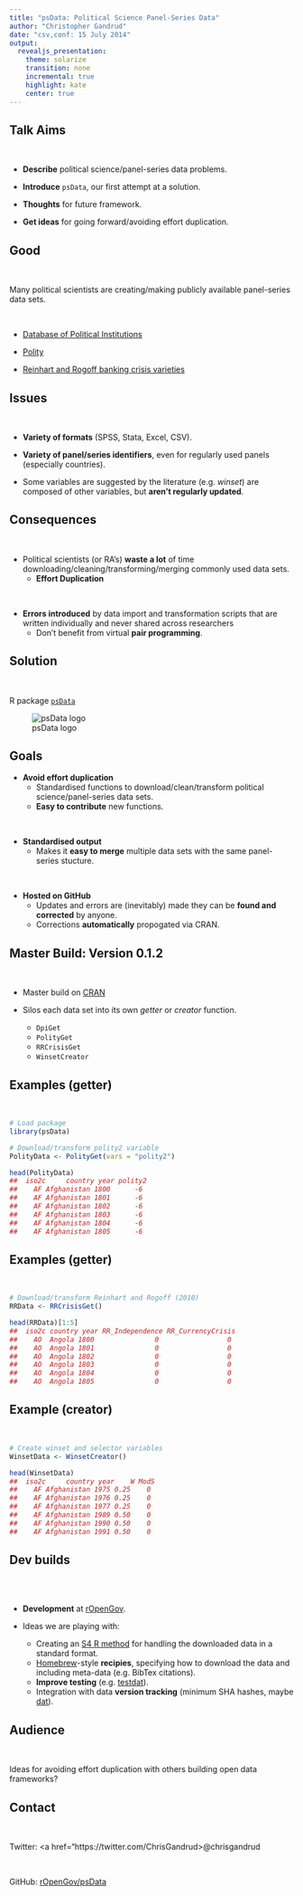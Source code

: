 ```yaml
---
title: "psData: Political Science Panel-Series Data"
author: "Christopher Gandrud"
date: "csv,conf: 15 July 2014"
output:
  revealjs_presentation:
    theme: solarize
    transition: none
    incremental: true
    highlight: kate
    center: true
---
```


## Talk Aims

<br>

- **Describe** political science/panel-series data problems.

- **Introduce** `psData`, our first attempt at a solution.

- **Thoughts** for future framework.

- **Get ideas** for going forward/avoiding effort duplication. 


## Good

<br>

Many political scientists are creating/making publicly available panel-series data sets.   

<br>

- [Database of Political Institutions](http://econ.worldbank.org/WBSITE/EXTERNAL/EXTDEC/EXTRESEARCH/0,,contentMDK:20649465~pagePK:64214825~piPK:64214943~theSitePK:469382,00.html)

- [Polity](http://www.systemicpeace.org/polity/polity4.htm)

- [Reinhart and Rogoff banking crisis varieties](http://www.carmenreinhart.com/data/browse-by-topic/topics/7/)

## Issues

<br>

- **Variety of formats** (SPSS, Stata, Excel, CSV).

- **Variety of panel/series identifiers**, even for regularly used panels (especially countries).

- Some variables are suggested by the literature (e.g. *winset*) are composed of other variables, but **aren't regularly updated**.

## Consequences

<br>

- Political scientists (or RA's) **waste a lot** of time downloading/cleaning/transforming/merging commonly used data sets.
    + **Effort Duplication**

<br>

- **Errors introduced** by data import and transformation scripts that are written individually and never shared across researchers 
    + Don't benefit from virtual **pair programming**.

## Solution

<br>

R package [`psData`](https://github.com/rOpenGov/psData)

![psData logo](img/psData_logo_v1.svg)

## Goals

- **Avoid effort duplication** 
    + Standardised functions to download/clean/transform political science/panel-series data sets.
    + **Easy to contribute** new functions.
    
<br>
    
- **Standardised output**
    + Makes it **easy to merge** multiple data sets with the same panel-series stucture.

<br>

- **Hosted on GitHub** 
    + Updates and errors are (inevitably) made they can be **found and corrected** by anyone.
    + Corrections **automatically** propogated via CRAN.

## Master Build: Version 0.1.2

<br>

- Master build on [CRAN](http://cran.r-project.org/web/packages/psData/index.html)

- Silos each data set into its own *getter* or *creator* function.
    + `DpiGet`
    + `PolityGet`
    + `RRCrisisGet`
    + `WinsetCreator`
    
## Examples (getter)

<br>

```r

# Load package
library(psData)

# Download/transform polity2 variable
PolityData <- PolityGet(vars = "polity2")

head(PolityData)
##  iso2c     country year polity2
##    AF Afghanistan 1800      -6
##    AF Afghanistan 1801      -6
##    AF Afghanistan 1802      -6
##    AF Afghanistan 1803      -6
##    AF Afghanistan 1804      -6
##    AF Afghanistan 1805      -6

```

## Examples (getter)

<br>

```r
# Download/transform Reinhart and Rogoff (2010)
RRData <- RRCrisisGet()

head(RRData)[1:5]
##  iso2c country year RR_Independence RR_CurrencyCrisis
##    AO  Angola 1800               0                 0
##    AO  Angola 1801               0                 0
##    AO  Angola 1802               0                 0
##    AO  Angola 1803               0                 0
##    AO  Angola 1804               0                 0
##    AO  Angola 1805               0                 0
```
    
## Example (creator)

<br>

```r
# Create winset and selector variables
WinsetData <- WinsetCreator()

head(WinsetData)
##  iso2c     country year    W ModS
##    AF Afghanistan 1975 0.25    0
##    AF Afghanistan 1976 0.25    0
##    AF Afghanistan 1977 0.25    0
##    AF Afghanistan 1989 0.50    0
##    AF Afghanistan 1990 0.50    0
##    AF Afghanistan 1991 0.50    0

```
    
## Dev builds

<br>
<br>

- **Development** at [rOpenGov](http://ropengov.github.io/).

- Ideas we are playing with:
    + Creating an [S4 R method](http://adv-r.had.co.nz/S4.html) for handling the downloaded data in a standard format.
    + [Homebrew](http://brew.sh/)-style **recipies**, specifying how to download the data and including meta-data (e.g. BibTex citations).
    + **Improve testing** (e.g. [testdat](https://github.com/ropensci/testdat)).  
    + Integration with data **version tracking** (minimum SHA hashes, maybe [dat](http://dat-data.com/)).

## Audience

<br>

Ideas for avoiding effort duplication with others building open data frameworks?

## Contact

<br>

Twitter: <a href="https://twitter.com/ChrisGandrud>@chrisgandrud</a>

<br>

GitHub: <a href="https://github.com/rOpenGov/psData">rOpenGov/psData</a>